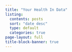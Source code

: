 ```yaml
---
title: "Your Health In Data"
listing:
  contents: posts
  sort: "date desc"
  type: default
  categories: true
page-layout: full
title-block-banner: true
---
```

